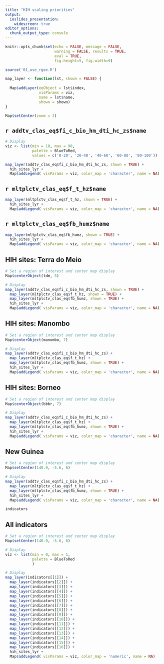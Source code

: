 ```yaml
---
title: "HIH scaling priorities"
output: 
  ioslides_presentation:
    widescreen: true
editor_options:
  chunk_output_type: console
---
```


```r
knitr::opts_chunk$set(echo = FALSE, message = FALSE, 
                      warning = FALSE, results = TRUE, 
                      eval = TRUE, 
                      fig.height=5, fig.width=9)

source('01_use_rgee.R')
```

```r
map_layer <- function(lst, shown = FALSE) {
  
  Map$addLayer(eeObject = lst$index, 
               visParams = viz, 
               name = lst$name, 
               shown = shown)
}

Map$setCenter(zoom = 2)
```

## `r addtv_clas_eq$fi_c_bio_hm_dti_hc_zs$name` 

```r
# Display
viz <- list(min = 10, max = 90, 
            palette = BlueToRed, 
            values = c('0-20', '20-40', '40-60', '60-80', '80-100'))

map_layer(addtv_clas_eq$fi_c_bio_hm_dti_hc_zs, shown = TRUE) +
  hih_sites_lyr +
  Map$addLegend( visParams = viz, color_map = 'character', name = NA)
```

## `r mltplctv_clas_eq$f_t_hz$name` 

```r
map_layer(mltplctv_clas_eq$f_t_hz, shown = TRUE) +
  hih_sites_lyr +
  Map$addLegend( visParams = viz, color_map = 'character', name = NA)
```

## `r mltplctv_clas_eq$fb_humz$name` 

```r
map_layer(mltplctv_clas_eq$fb_humz, shown = TRUE) +
  hih_sites_lyr +
  Map$addLegend( visParams = viz, color_map = 'character', name = NA)
```

## HIH sites: Terra do Meio

```r
# Set a region of interest and center map display
Map$centerObject(tdm, 5)

# Display
map_layer(addtv_clas_eq$fi_c_bio_hm_dti_hc_zs, shown = TRUE) +
  map_layer(mltplctv_clas_eq$f_t_hz, shown = TRUE) +
  map_layer(mltplctv_clas_eq$fb_humz, shown = TRUE) +
  hih_sites_lyr +
  Map$addLegend( visParams = viz, color_map = 'character', name = NA)
```

## HIH sites: Manombo

```r
# Set a region of interest and center map display
Map$centerObject(manombo, 7)

# Display
map_layer(addtv_clas_eq$fi_c_bio_hm_dti_hc_zs) +
  map_layer(mltplctv_clas_eq$f_t_hz) +
  map_layer(mltplctv_clas_eq$fb_humz, shown = TRUE) +
  hih_sites_lyr +
  Map$addLegend( visParams = viz, color_map = 'character', name = NA)
```

## HIH sites: Borneo

```r
# Set a region of interest and center map display
Map$centerObject(bbbr, 7)

# Display
map_layer(addtv_clas_eq$fi_c_bio_hm_dti_hc_zs) +
  map_layer(mltplctv_clas_eq$f_t_hz) +
  map_layer(mltplctv_clas_eq$fb_humz, shown = TRUE) +
  hih_sites_lyr +
  Map$addLegend( visParams = viz, color_map = 'character', name = NA)
```

## New Guinea

```r
# Set a region of interest and center map display
Map$setCenter(140.9, -5.6, 6)

# Display
map_layer(addtv_clas_eq$fi_c_bio_hm_dti_hc_zs) +
  map_layer(mltplctv_clas_eq$f_t_hz) +
  map_layer(mltplctv_clas_eq$fb_humz, shown = TRUE) +
  hih_sites_lyr +
  Map$addLegend( visParams = viz, color_map = 'character', name = NA)

indicators
```

## All indicators

```r
# Set a region of interest and center map display
Map$setCenter(140.9, -5.6, 6)

# Display
viz <- list(min = 0, max = 1, 
            palette = BlueToRed
            )

# Display
map_layer(indicators[[1]]) +
  map_layer(indicators[[2]]) +
  map_layer(indicators[[3]]) +
  map_layer(indicators[[4]]) +
  map_layer(indicators[[5]]) +
  map_layer(indicators[[6]]) +
  map_layer(indicators[[7]]) +
  map_layer(indicators[[8]]) +
  map_layer(indicators[[9]]) +
  map_layer(indicators[[10]]) +
  map_layer(indicators[[11]]) +
  map_layer(indicators[[12]]) +
  map_layer(indicators[[13]]) +
  map_layer(indicators[[14]]) +
  map_layer(indicators[[15]]) +
  map_layer(indicators[[16]]) +
  hih_sites_lyr +
  Map$addLegend( visParams = viz, color_map = 'numeric', name = NA)
```